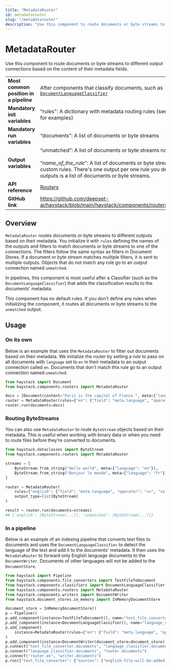```yaml
---
title: "MetadataRouter"
id: metadatarouter
slug: "/metadatarouter"
description: "Use this component to route documents or byte streams to different output connections based on the content of their metadata fields."
---
```


# MetadataRouter

Use this component to route documents or byte streams to different output connections based on the content of their metadata fields.

|  |  |
| --- | --- |
| **Most common position in a pipeline** | After components that classify documents, such as [`DocumentLanguageClassifier`](/docs/documentlanguageclassifier)  |
| **Mandatory init variables** | "rules": A dictionary with metadata routing rules (see our API Reference for examples) |
| **Mandatory run variables** | “documents”: A list of documents or byte streams |
| **Output variables** | “unmatched”: A list of documents or byte streams not matching any rule  <br /> <br />“_name_of_the_rule_”: A list of documents or byte streams matching custom rules. There's one output per one rule you define. Each of these outputs is a list of documents or byte streams. |
| **API reference** | [Routers](/reference/routers-api) |
| **GitHub link** | https://github.com/deepset-ai/haystack/blob/main/haystack/components/routers/metadata_router.py |

## Overview

`MetadataRouter` routes documents or byte streams to different outputs based on their metadata. You initialize it with `rules` defining the names of the outputs and filters to match documents or byte streams to one of the connections. The filters follow the same syntax as filters in Document Stores. If a document or byte stream matches multiple filters, it is sent to multiple outputs. Objects that do not match any rule go to an output connection named `unmatched`.

In pipelines, this component is most useful after a Classifier (such as the `DocumentLanguageClassifier`) that adds the classification results to the documents' metadata.

This component has no default rules. If you don't define any rules when initializing the component, it routes all documents or byte streams to the `unmatched` output.

## Usage

### On its own

Below is an example that uses the `MetadataRouter` to filter out documents based on their metadata. We initialize the router by setting a rule to pass on all documents with `language` set to `en` in their metadata to an output connection called `en`. Documents that don't match this rule go to an output connection named `unmatched`.

```python
from haystack import Document
from haystack.components.routers import MetadataRouter

docs = [Document(content="Paris is the capital of France.", meta={"language": "en"}), Document(content="Berlin ist die Haupststadt von Deutschland.", meta={"language": "de"})]
router = MetadataRouter(rules={"en": {"field": "meta.language", "operator": "==", "value": "en"}})
router.run(documents=docs)
```

### Routing ByteStreams

You can also use `MetadataRouter` to route `ByteStream` objects based on their metadata. This is useful when working with binary data or when you need to route files before they're converted to documents.

```python
from haystack.dataclasses import ByteStream
from haystack.components.routers import MetadataRouter

streams = [
    ByteStream.from_string("Hello world", meta={"language": "en"}),
    ByteStream.from_string("Bonjour le monde", meta={"language": "fr"})
]

router = MetadataRouter(
    rules={"english": {"field": "meta.language", "operator": "==", "value": "en"}},
    output_type=list[ByteStream]
)

result = router.run(documents=streams)
## {'english': [ByteStream(...)], 'unmatched': [ByteStream(...)]}
```

### In a pipeline

Below is an example of an indexing pipeline that converts text files to documents and uses the `DocumentLanguageClassifier` to detect the language of the text and add it to the documents' metadata. It then uses the `MetadataRouter` to forward only English language documents to the `DocumentWriter`. Documents of other languages will not be added to the `DocumentStore`.

```python
from haystack import Pipeline
from haystack.components.file_converters import TextFileToDocument
from haystack.components.classifiers import DocumentLanguageClassifier
from haystack.components.routers import MetadataRouter
from haystack.components.writers import DocumentWriter
from haystack.document_stores.in_memory import InMemoryDocumentStore

document_store = InMemoryDocumentStore()
p = Pipeline()
p.add_component(instance=TextFileToDocument(), name="text_file_converter")
p.add_component(instance=DocumentLanguageClassifier(), name="language_classifier")
p.add_component(
    instance=MetadataRouter(rules={"en": {"field": "meta.language", "operator": "==", "value": "en"}}), name="router"
)
p.add_component(instance=DocumentWriter(document_store=document_store), name="writer")
p.connect("text_file_converter.documents", "language_classifier.documents")
p.connect("language_classifier.documents", "router.documents")
p.connect("router.en", "writer.documents")
p.run({"text_file_converter": {"sources": ["english-file-will-be-added.txt", "german-file-will-not-be-added.txt"]}})
```
